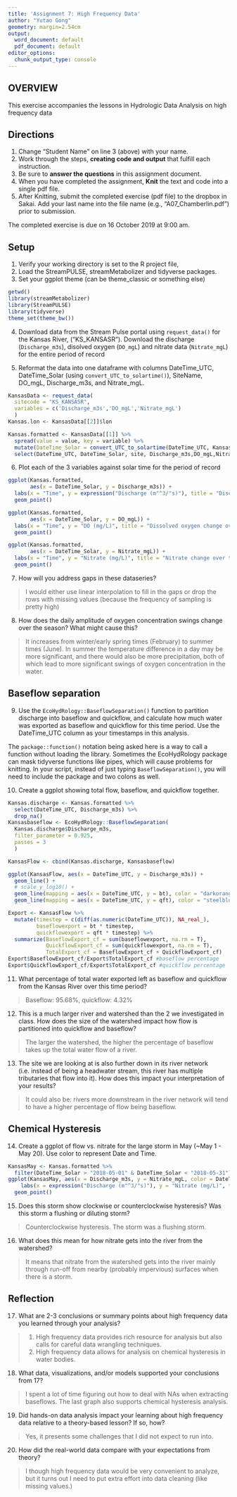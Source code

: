 ---
title: 'Assignment 7: High Frequency Data'
author: "Yutao Gong"
geometry: margin=2.54cm
output:
  word_document: default
  pdf_document: default
editor_options:
  chunk_output_type: console
---

## OVERVIEW

This exercise accompanies the lessons in Hydrologic Data Analysis on high frequency data

## Directions
1. Change "Student Name" on line 3 (above) with your name.
2. Work through the steps, **creating code and output** that fulfill each instruction.
3. Be sure to **answer the questions** in this assignment document.
4. When you have completed the assignment, **Knit** the text and code into a single pdf file.
5. After Knitting, submit the completed exercise (pdf file) to the dropbox in Sakai. Add your last name into the file name (e.g., "A07_Chamberlin.pdf") prior to submission.

The completed exercise is due on 16 October 2019 at 9:00 am.

## Setup

1. Verify your working directory is set to the R project file, 
2. Load the StreamPULSE, streamMetabolizer and tidyverse packages. 
3. Set your ggplot theme (can be theme_classic or something else)


```{r setup}
getwd()
library(streamMetabolizer)
library(StreamPULSE)
library(tidyverse)
theme_set(theme_bw())
```


4. Download data from the Stream Pulse portal using `request_data()` for the Kansas River, ("KS_KANSASR"). Download the discharge (`Discharge_m3s`), disolved oxygen (`DO_mgL`) and nitrate data (`Nitrate_mgL`) for the entire period of record

5. Reformat the data into one dataframe with columns DateTime_UTC, DateTime_Solar (using `convert_UTC_to_solartime()`), SiteName, DO_mgL, Discharge_m3s, and Nitrate_mgL.
```{r Datadownload}
KansasData <- request_data(
  sitecode = "KS_KANSASR",
  variables = c('Discharge_m3s','DO_mgL','Nitrate_mgL')
  )
Kansas.lon <- KansasData[[2]]$lon

Kansas.formatted <- KansasData[[1]] %>%
  spread(value = value, key = variable) %>%
  mutate(DateTime_Solar = convert_UTC_to_solartime(DateTime_UTC, Kansas.lon)) %>%
  select(DateTime_UTC, DateTime_Solar, site, Discharge_m3s,DO_mgL,Nitrate_mgL)

```

6. Plot each of the 3 variables against solar time for the period of record

```{r}
ggplot(Kansas.formatted,
       aes(x = DateTime_Solar, y = Discharge_m3s)) +
  labs(x = "Time", y = expression("Discharge (m"^3/"s)"), title = "Discharge change over time") +
  geom_point()

ggplot(Kansas.formatted,
       aes(x = DateTime_Solar, y = DO_mgL)) +
  labs(x = "Time", y = "DO (mg/L)", title = "Dissolved oxygen change over time") +
  geom_point()

ggplot(Kansas.formatted,
       aes(x = DateTime_Solar, y = Nitrate_mgL)) +
  labs(x = "Time", y = "Nitrate (mg/L)", title = "Nitrate change over time") +
  geom_point()
```

7. How will you address gaps in these dataseries?

> I would either use linear interpolation to fill in the gaps or drop the rows with missing values (because the frequency of sampling is pretty high)

8. How does the daily amplitude of oxygen concentration swings change over the season? What might cause this?

> It increases from winter/early spring times (February) to summer times (June). In summer the temperature difference in a day may be more significant, and there would also be more precipitation, both of which lead to more significant swings of oxygen concentration in the water.

## Baseflow separation
9. Use the `EcoHydRology::BaseflowSeparation()` function to partition discharge into baseflow and quickflow, and calculate how much water was exported as baseflow and quickflow for this time period. Use the DateTime_UTC column as your timestamps in this analysis.

The `package::function()` notation being asked here is a way to call a function without loading the library. Sometimes the EcoHydRology package can mask tidyverse functions like pipes, which will cause problems for knitting. In your script, instead of just typing `BaseflowSeparation()`, you will need to include the package and two colons as well.

10. Create a ggplot showing total flow, baseflow, and quickflow together.

```{r}
Kansas.discharge <- Kansas.formatted %>%
  select(DateTime_UTC, Discharge_m3s) %>%
  drop_na()
Kansasbaseflow <- EcoHydRology::BaseflowSeparation(
  Kansas.discharge$Discharge_m3s, 
  filter_parameter = 0.925, 
  passes = 3
  )

KansasFlow <- cbind(Kansas.discharge, Kansasbaseflow)

ggplot(KansasFlow, aes(x = DateTime_UTC, y = Discharge_m3s)) + 
  geom_line() +
  # scale_y_log10() +
  geom_line(mapping = aes(x = DateTime_UTC, y = bt), color = "darkorange4") +
  geom_line(mapping = aes(x = DateTime_UTC, y = qft), color = "steelblue4")

Export <- KansasFlow %>%
  mutate(timestep = c(diff(as.numeric(DateTime_UTC)), NA_real_),
         baseflowexport = bt * timestep,
         quickflowexport = qft * timestep) %>%
  summarize(BaseflowExport_cf = sum(baseflowexport, na.rm = T),
            QuickflowExport_cf = sum(quickflowexport, na.rm = T),
            TotalExport_cf = BaseflowExport_cf + QuickflowExport_cf)
Export$BaseflowExport_cf/Export$TotalExport_cf #baseflow percentage
Export$QuickflowExport_cf/Export$TotalExport_cf #quickflow percentage

```


11. What percentage of total water exported left as baseflow and quickflow from the Kansas River over this time period?

> Baseflow: 95.68%, quickflow: 4.32%

12. This is a much larger river and watershed than the 2 we investigated in class. How does the size of the watershed impact how flow is partitioned into quickflow and baseflow? 

> The larger the watershed, the higher the percentage of baseflow takes up the total water flow of a river.

13. The site we are looking at is also further down in its river network (i.e. instead of being a headwater stream, this river has multiple tributaries that flow into it). How does this impact your interpretation of your results?

> It could also be: rivers more downstream in the river network will tend to have a higher percentage of flow being baseflow.

## Chemical Hysteresis

14. Create a ggplot of flow vs. nitrate for the large storm in May (~May 1 - May 20). Use color to represent Date and Time.

```{r}
KansasMay <- Kansas.formatted %>%
  filter(DateTime_Solar > "2018-05-01" & DateTime_Solar < "2018-05-31") 
ggplot(KansasMay, aes(x = Discharge_m3s, y = Nitrate_mgL, color = DateTime_UTC)) +
    labs(x = expression("Discharge (m"^3/"s)"), y = "Nitrate (mg/L)", title = "Discharge and nitrate change over time in May") +
  geom_point() 
```

15. Does this storm show clockwise or counterclockwise hysteresis? Was this storm a flushing or diluting storm?

> Counterclockwise hysteresis. The storm was a flushing storm.

16. What does this mean for how nitrate gets into the river from the watershed?

> It means that nitrate from the watershed gets into the river mainly through run-off from nearby (probably impervious) surfaces when there is a storm.

## Reflection
17. What are 2-3 conclusions or summary points about high frequency data you learned through your analysis?

> 1. High frequency data provides rich resource for analysis but also calls for careful data wrangling techniques.
2. High frequency data allows for analysis on chemical hysteresis in water bodies.

18. What data, visualizations, and/or models supported your conclusions from 17?

> I spent a lot of time figuring out how to deal with NAs when extracting baseflows. The last graph also supports chemical hysteresis analysis.

19. Did hands-on data analysis impact your learning about high frequency data relative to a theory-based lesson? If so, how?

> Yes, it presents some challenges that I did not expect to run into.

20.	How did the real-world data compare with your expectations from theory?

> I though high frequency data would be very convenient to analyze, but it turns out I need to put extra effort into data cleaning (like missing values.)
